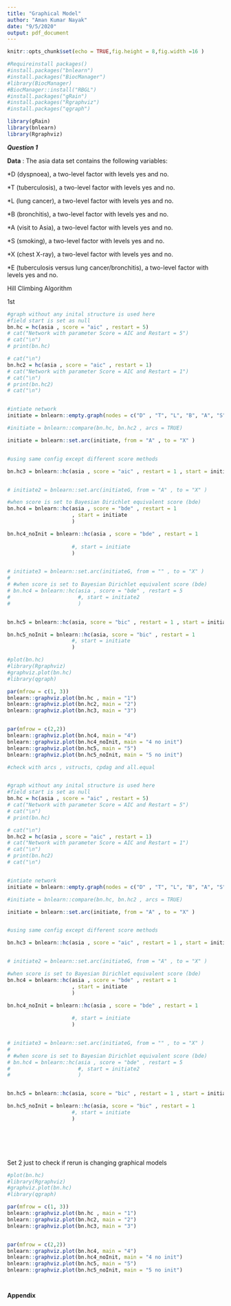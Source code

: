 ---
title: "Graphical Model"
author: "Aman Kumar Nayak"
date: "9/5/2020"
output: pdf_document
---

```{r setup, include=FALSE}
knitr::opts_chunk$set(echo = TRUE,fig.height = 8,fig.width =16 )
```



```{r, echo=FALSE, warning=FALSE , message=FALSE}
#Requireinstall packages() 
#install.packages("bnlearn")
#install.packages("BiocManager")
#library(BiocManager)
#BiocManager::install("RBGL")
#install.packages("gRain")
#install.packages("Rgraphviz")
#install.packages("qgraph")

library(gRain)
library(bnlearn)
library(Rgraphviz)
```

***Question 1***

**Data** : The asia data set contains the following variables:

*D (dyspnoea), a two-level factor with levels yes and no.

*T (tuberculosis), a two-level factor with levels yes and no.

*L (lung cancer), a two-level factor with levels yes and no.

*B (bronchitis), a two-level factor with levels yes and no.

*A (visit to Asia), a two-level factor with levels yes and no.

*S (smoking), a two-level factor with levels yes and no.

*X (chest X-ray), a two-level factor with levels yes and no.

*E (tuberculosis versus lung cancer/bronchitis), a two-level factor with levels yes and no.


Hill Climbing Algorithm 

1st 

```{r, echo=FALSE, warning=FALSE , message=FALSE}


#graph without any inital structure is used here 
#field start is set as null
bn.hc = hc(asia , score = "aic" , restart = 5)
# cat("Network with parameter Score = AIC and Restart = 5")
# cat("\n")
# print(bn.hc)

# cat("\n")
bn.hc2 = hc(asia , score = "aic" , restart = 1)
# cat("Network with parameter Score = AIC and Restart = 1")
# cat("\n")
# print(bn.hc2)
# cat("\n")


#intiate network 
initiate = bnlearn::empty.graph(nodes = c("D" , "T", "L", "B", "A", "S", "X", "E"))

#initiate = bnlearn::compare(bn.hc, bn.hc2 , arcs = TRUE)

initiate = bnlearn::set.arc(initiate, from = "A" , to = "X" )


#using same config except different score methods

bn.hc3 = bnlearn::hc(asia , score = "aic" , restart = 1 , start = initiate)


# initiate2 = bnlearn::set.arc(initiateG, from = "A" , to = "X" )

#when score is set to Bayesian Dirichlet equivalent score (bde)
bn.hc4 = bnlearn::hc(asia , score = "bde" , restart = 1
                     , start = initiate
                     )

bn.hc4_noInit = bnlearn::hc(asia , score = "bde" , restart = 1
                     
                     #, start = initiate
                     )


# initiate3 = bnlearn::set.arc(initiateG, from = "" , to = "X" )
# 
# #when score is set to Bayesian Dirichlet equivalent score (bde)
# bn.hc4 = bnlearn::hc(asia , score = "bde" , restart = 5
#                      #, start = initiate2
#                      )


bn.hc5 = bnlearn::hc(asia, score = "bic" , restart = 1 , start = initiate)

bn.hc5_noInit = bnlearn::hc(asia, score = "bic" , restart = 1
                     #, start = initiate
                     )


```


```{r, echo=FALSE, warning=FALSE , message=FALSE}

#plot(bn.hc)
#library(Rgraphviz)
#graphviz.plot(bn.hc)
#library(qgraph)

par(mfrow = c(1, 3))
bnlearn::graphviz.plot(bn.hc , main = "1")
bnlearn::graphviz.plot(bn.hc2, main = "2")
bnlearn::graphviz.plot(bn.hc3, main = "3")


par(mfrow = c(2,2))
bnlearn::graphviz.plot(bn.hc4, main = "4")
bnlearn::graphviz.plot(bn.hc4_noInit, main = "4 no init")
bnlearn::graphviz.plot(bn.hc5, main = "5")
bnlearn::graphviz.plot(bn.hc5_noInit, main = "5 no init")

```


```{r, echo=FALSE, warning=FALSE , message=FALSE}
#check with arcs , vstructs, cpdag and all.equal 


#graph without any inital structure is used here 
#field start is set as null
bn.hc = hc(asia , score = "aic" , restart = 5)
# cat("Network with parameter Score = AIC and Restart = 5")
# cat("\n")
# print(bn.hc)

# cat("\n")
bn.hc2 = hc(asia , score = "aic" , restart = 1)
# cat("Network with parameter Score = AIC and Restart = 1")
# cat("\n")
# print(bn.hc2)
# cat("\n")


#intiate network 
initiate = bnlearn::empty.graph(nodes = c("D" , "T", "L", "B", "A", "S", "X", "E"))

#initiate = bnlearn::compare(bn.hc, bn.hc2 , arcs = TRUE)

initiate = bnlearn::set.arc(initiate, from = "A" , to = "X" )


#using same config except different score methods

bn.hc3 = bnlearn::hc(asia , score = "aic" , restart = 1 , start = initiate)


# initiate2 = bnlearn::set.arc(initiateG, from = "A" , to = "X" )

#when score is set to Bayesian Dirichlet equivalent score (bde)
bn.hc4 = bnlearn::hc(asia , score = "bde" , restart = 1
                     , start = initiate
                     )

bn.hc4_noInit = bnlearn::hc(asia , score = "bde" , restart = 1
                     
                     #, start = initiate
                     )


# initiate3 = bnlearn::set.arc(initiateG, from = "" , to = "X" )
# 
# #when score is set to Bayesian Dirichlet equivalent score (bde)
# bn.hc4 = bnlearn::hc(asia , score = "bde" , restart = 5
#                      #, start = initiate2
#                      )


bn.hc5 = bnlearn::hc(asia, score = "bic" , restart = 1 , start = initiate)

bn.hc5_noInit = bnlearn::hc(asia, score = "bic" , restart = 1
                     #, start = initiate
                     )




                     


```

Set 2 just to check if rerun is changing graphical models 


```{r, echo=FALSE, warning=FALSE , message=FALSE}

#plot(bn.hc)
#library(Rgraphviz)
#graphviz.plot(bn.hc)
#library(qgraph)

par(mfrow = c(1, 3))
bnlearn::graphviz.plot(bn.hc , main = "1")
bnlearn::graphviz.plot(bn.hc2, main = "2")
bnlearn::graphviz.plot(bn.hc3, main = "3")


par(mfrow = c(2,2))
bnlearn::graphviz.plot(bn.hc4, main = "4")
bnlearn::graphviz.plot(bn.hc4_noInit, main = "4 no init")
bnlearn::graphviz.plot(bn.hc5, main = "5")
bnlearn::graphviz.plot(bn.hc5_noInit, main = "5 no init")

```



```{r, echo=FALSE, warning=FALSE , message=FALSE}






```

```{r, echo=FALSE, warning=FALSE , message=FALSE}

```


**Appendix**
```{r, ref.label = knitr::all_labels(), echo = TRUE, eval = FALSE}
```


